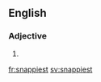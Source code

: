 ==English==

===Adjective===
{{head|en|adjective superlative form}}

# {{en-superlative of|snappy}}

[[fr:snappiest]]
[[sv:snappiest]]